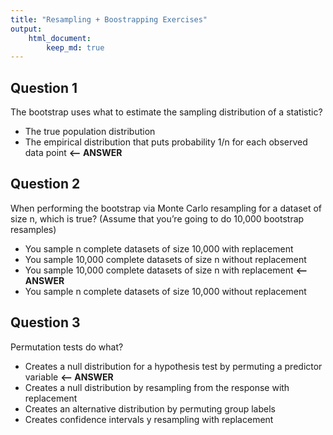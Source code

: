 ```yaml
---
title: "Resampling + Boostrapping Exercises"
output:
    html_document:
        keep_md: true
---
```


## Question 1

The bootstrap uses what to estimate the sampling distribution of a statistic?

- The true population distribution
- The empirical distribution that puts probability 1/n for each observed data point **<-- ANSWER**

## Question 2

When performing the bootstrap via Monte Carlo resampling for a dataset of size n, which is true? (Assume that you're going to do 10,000 bootstrap resamples)

- You sample n complete datasets of size 10,000 with replacement
- You sample 10,000 complete datasets of size n without replacement
- You sample 10,000 complete datasets of size n with replacement **<-- ANSWER**
- You sample n complete datasets of size 10,000 without replacement

## Question 3

Permutation tests do what?

- Creates a null distribution for a hypothesis test by permuting a predictor variable **<-- ANSWER**
- Creates a null distribution by resampling from the response with replacement
- Creates an alternative distribution by permuting group labels
- Creates confidence intervals y resampling with replacement